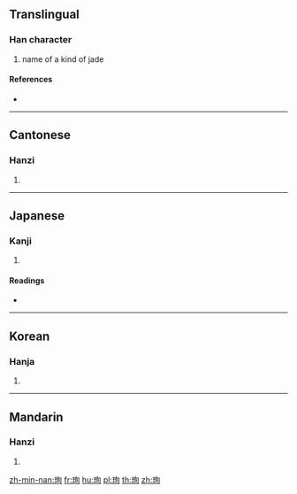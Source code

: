 ==Translingual==

===Han character===
{{Han char|rn=96|rad=玉|as=06|sn=10|four=17120|canj=MGPA}}

# name of a kind of jade

====References====
* {{Han ref|kx=0731.060|dkj=20962|dj=1142.190|hdz=21112.070|uh=73E3|ud=29667|bh=D2B1|bd=53937}}

----

==Cantonese==

===Hanzi===
{{yue-hanzi|jyut=|y=seun1}}

# {{defn|lang=yue|sort=玉06}}

----

==Japanese==

===Kanji===
{{ja-kanji|grade=|rs=玉06}}

# {{defn|lang=ja|sort=玉06}}

====Readings====
* {{ja-readings|on=[[しゅん]] (shun)|kun=[[たま]] (tama)}}

----

==Korean==

===Hanja===
{{ko-hanja|hangeul=순|eumhun=|rv=sun|mr=sun|y=swun}}

# {{defn|lang=ko|sort=玉06}}

----

==Mandarin==

===Hanzi===
{{cmn-hanzi|pin=[[xún]] ([[xun2]])|wg=hsün<sup>2</sup>}}

# {{defn|lang=cmn|sort=玉06}}

[[zh-min-nan:珣]]
[[fr:珣]]
[[hu:珣]]
[[pl:珣]]
[[th:珣]]
[[zh:珣]]